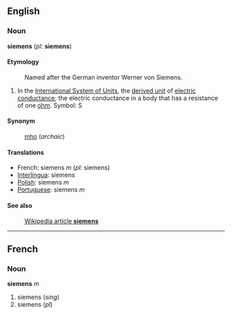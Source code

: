 ==English==
===Noun===
'''siemens''' (''pl'': '''siemens''')

====Etymology====
:Named after the German inventor Werner von Siemens.

#In the [[International System of Units]], the [[derived unit]] of [[electric conductance]]; the electric conductance in a body that has a resistance of one [[ohm]].  Symbol: S

====Synonym====
:[[mho]] (''archaic'')

====Translations====

*French: siemens ''m'' (''pl'': siemens)
*[[Interlingua]]: siemens
*[[Polish]]: siemens ''m''
*[[Portuguese]]: siemens ''m''

====See also====
:[[en:siemens_(unit)|Wikipedia article '''siemens''']]

----
==French==
===Noun===
'''siemens''' ''m''

#siemens (''sing'')
#siemens (''pl'')